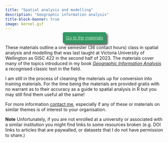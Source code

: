 ```yaml
---
title: "Spatial analysis and modelling"
description: "Geographic information analysis"
title-block-banner: true
image: kernel.gif
---
```


::: {style="text-align:center;"}
[Go to the materials](https://github.com/DOSull/Spatial-Analysis-and-Modelling){target="_blank" style="font-family:sans-serif; background-color:#396; color:#cec; padding:10px; box-shadow: 5px 5px 5px #666; border-radius:5px;"}
:::

These materials outline a one semester (36 contact hours) class in spatial analysis and modelling that was last taught at Victoria University of Wellington as GISC 422 in the second half of 2023. The materials cover many of the topics introduced in my book [_Geographic Information Analysis_](../books.qmd#geographic-information-analysis) a recognised classic text in the field.

I am still in the process of cleaning the materials up for conversion into training materials. For the time being the materials are provided gratis with no warrant as to their accuracy as a guide to spatial analysis in R but you may still find them useful all the same!

For more information [contact me](mailto:osullivan512@gmail.com), especially if any of these or materials on similar themes is of interest to your organisation.



**Note** Unfortunately, if you are not enrolled at a university or associated with a similar institution you might find links to some resources broken (e.g. DOI links to articles that are paywalled, or datasets that I do not have permission to share.)
